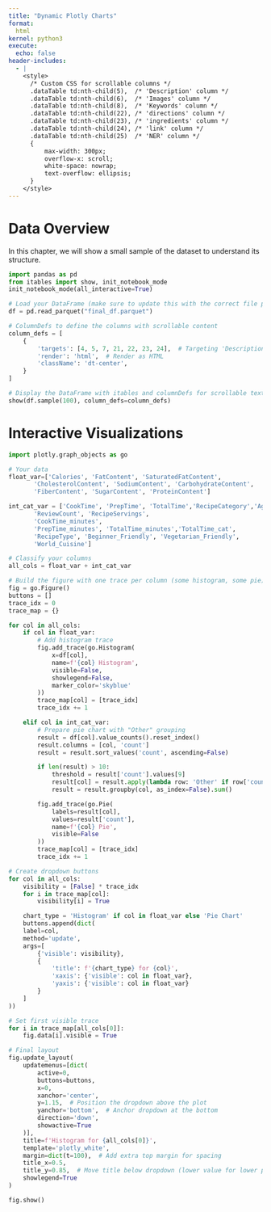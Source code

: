 ```yaml
---
title: "Dynamic Plotly Charts"
format:
  html
kernel: python3
execute: 
  echo: false
header-includes:
  - |
    <style>
      /* Custom CSS for scrollable columns */
      .dataTable td:nth-child(5),  /* 'Description' column */
      .dataTable td:nth-child(6),  /* 'Images' column */
      .dataTable td:nth-child(8),  /* 'Keywords' column */
      .dataTable td:nth-child(22), /* 'directions' column */
      .dataTable td:nth-child(23), /* 'ingredients' column */
      .dataTable td:nth-child(24), /* 'link' column */
      .dataTable td:nth-child(25)  /* 'NER' column */
      {
          max-width: 300px;
          overflow-x: scroll;
          white-space: nowrap;
          text-overflow: ellipsis;
      }
    </style>
---
```


# Data Overview

In this chapter, we will show a small sample of the dataset to understand its structure.

```python
import pandas as pd
from itables import show, init_notebook_mode
init_notebook_mode(all_interactive=True)

# Load your DataFrame (make sure to update this with the correct file path)
df = pd.read_parquet("final_df.parquet")
```

```python
# ColumnDefs to define the columns with scrollable content
column_defs = [
    {
        'targets': [4, 5, 7, 21, 22, 23, 24],  # Targeting 'Description', 'Images', 'Keywords', 'directions', 'ingredients', 'link', 'NER'
        'render': 'html',  # Render as HTML
        'className': 'dt-center',  
    }
]

# Display the DataFrame with itables and columnDefs for scrollable text
show(df.sample(100), column_defs=column_defs)

```

# Interactive Visualizations


```python
import plotly.graph_objects as go

# Your data 
float_var=['Calories', 'FatContent', 'SaturatedFatContent',
       'CholesterolContent', 'SodiumContent', 'CarbohydrateContent',
       'FiberContent', 'SugarContent', 'ProteinContent']

int_cat_var = ['CookTime', 'PrepTime', 'TotalTime','RecipeCategory','AggregatedRating',
       'ReviewCount', 'RecipeServings',
       'CookTime_minutes',
       'PrepTime_minutes', 'TotalTime_minutes','TotalTime_cat',
       'RecipeType', 'Beginner_Friendly', 'Vegetarian_Friendly',
       'World_Cuisine']

# Classify your columns
all_cols = float_var + int_cat_var

# Build the figure with one trace per column (some histogram, some pie)
fig = go.Figure()
buttons = []
trace_idx = 0
trace_map = {}

for col in all_cols:
    if col in float_var:
        # Add histogram trace
        fig.add_trace(go.Histogram(
            x=df[col],
            name=f'{col} Histogram',
            visible=False,
            showlegend=False,
            marker_color='skyblue'
        ))
        trace_map[col] = [trace_idx]
        trace_idx += 1

    elif col in int_cat_var:
        # Prepare pie chart with "Other" grouping
        result = df[col].value_counts().reset_index()
        result.columns = [col, 'count']
        result = result.sort_values('count', ascending=False)

        if len(result) > 10:
            threshold = result['count'].values[9]
            result[col] = result.apply(lambda row: 'Other' if row['count'] < threshold else row[col], axis=1)
            result = result.groupby(col, as_index=False).sum()

        fig.add_trace(go.Pie(
            labels=result[col],
            values=result['count'],
            name=f'{col} Pie',
            visible=False
        ))
        trace_map[col] = [trace_idx]
        trace_idx += 1

# Create dropdown buttons
for col in all_cols:
    visibility = [False] * trace_idx
    for i in trace_map[col]:
        visibility[i] = True

    chart_type = 'Histogram' if col in float_var else 'Pie Chart'
    buttons.append(dict(
    label=col,
    method='update',
    args=[
        {'visible': visibility},
        {
            'title': f'{chart_type} for {col}',
            'xaxis': {'visible': col in float_var},
            'yaxis': {'visible': col in float_var}
        }
    ]
))

# Set first visible trace
for i in trace_map[all_cols[0]]:
    fig.data[i].visible = True

# Final layout
fig.update_layout(
    updatemenus=[dict(
        active=0,
        buttons=buttons,
        x=0,
        xanchor='center',
        y=1.15,  # Position the dropdown above the plot
        yanchor='bottom',  # Anchor dropdown at the bottom
        direction='down',
        showactive=True
    )],
    title=f'Histogram for {all_cols[0]}',
    template='plotly_white',
    margin=dict(t=100),  # Add extra top margin for spacing
    title_x=0.5,  
    title_y=0.85,  # Move title below dropdown (lower value for lower position)
    showlegend=True
)

fig.show()
```